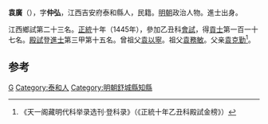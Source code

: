 '''袁廣'''（{{bd|1397年||？}}），字'''仲弘'''，江西吉安府泰和縣人，民籍。[[明朝|明朝]]政治人物。進士出身。

江西鄉試第二十三名。[[正统_(年号)|正統]]十年（1445年），參加乙丑科[[會試|會試]]，得[[貢士|貢士]]第一百一十七名。[[殿試|殿試]]登[[進士|進士]]第三甲第十五名。曾祖父[[袁以寧|袁以寧]]。祖父[[袁務敏|袁務敏]]。父亲[[袁克勤|袁克勤]]<ref>《天一阁藏明代科举录选刊·登科录》（《正統十年乙丑科殿試金榜》）</ref>。

==参考==
{{reflist}}

{{start box}}
{{s-off}}
{{s-before|[[劉顯_(監生)|劉顯]]}}
{{s-title|明朝舒城縣知縣|正統年間}}
{{s-vacant|不詳|next=[[王紀_(景泰進士)|王紀]]}}
{{end box}}

{{明朝人物小作品}}
{{正統十年乙丑科殿試金榜}}
[[Category:袁姓|G]]
[[Category:泰和人|Category:泰和人]]
[[Category:明朝舒城縣知縣|Category:明朝舒城縣知縣]]
